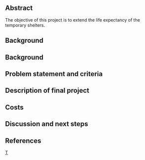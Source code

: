 
== Abstract ==
The objective of this project is to extend the life expectancy of the temporary shelters.

== Background ==
== Background ==
== Problem statement and criteria ==
== Description of final project ==
== Costs ==
== Discussion and next steps ==
== References ==

[[Category:CCAT|T]]